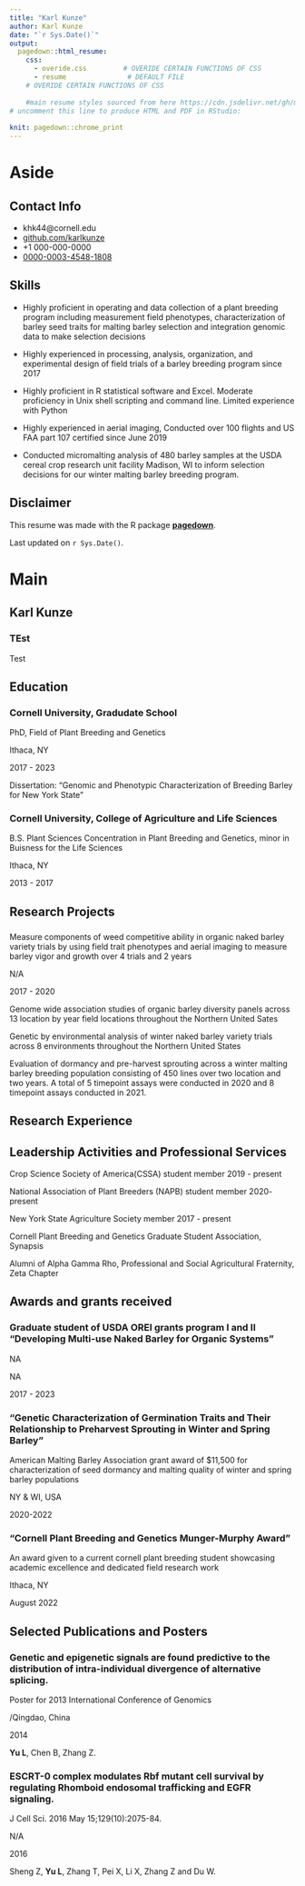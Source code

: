 ```yaml
---
title: "Karl Kunze"
author: Karl Kunze
date: "`r Sys.Date()`"
output:
  pagedown::html_resume:
    css: 
      - overide.css         # OVERIDE CERTAIN FUNCTIONS OF CSS
      - resume               # DEFAULT FILE
    # OVERIDE CERTAIN FUNCTIONS OF CSS
    
    #main resume styles sourced from here https://cdn.jsdelivr.net/gh/mnjul/html-resume@71ffb26da44abb41dad40b64eb7a975ccc5dd247/style.css
# uncomment this line to produce HTML and PDF in RStudio:
  
knit: pagedown::chrome_print
---
```


Aside
================================================================================



Contact Info {#contact}
--------------------------------------------------------------------------------

- <i class="fa fa-envelope"></i> khk44@cornell.edu
- <i class="fa fa-github"></i> [github.com/karlkunze](https://github.com/karlkunze)
- <i class="fa fa-phone"></i> +1 000-000-0000
- <i class="fa-brands fa-orcid"></i> [0000-0003-4548-1808](https://orcid.org/my-orcid?orcid=0000-0003-4548-1808)

Skills {#skills}
--------------------------------------------------------------------------------



-   Highly proficient in operating and data collection of a plant breeding program including measurement field phenotypes, characterization of barley seed traits for malting barley selection and integration genomic data to make selection decisions

-   Highly experienced in processing, analysis, organization, and experimental design of field trials of a barley breeding program since 2017

-   Highly proficient in R statistical software and Excel. Moderate proficiency in Unix shell scripting and command line. Limited experience with Python

-  Highly experienced in aerial imaging, Conducted over 100 flights and US FAA part 107 certified since June 2019


-   Conducted micromalting analysis of 480 barley samples at the USDA cereal crop research unit facility Madison, WI to inform selection decisions for our winter malting barley breeding program.


Disclaimer {#disclaimer}
--------------------------------------------------------------------------------

This resume was made with the R package [**pagedown**](https://github.com/rstudio/pagedown).

Last updated on `r Sys.Date()`.



Main
================================================================================

Karl Kunze {#title}
--------------------------------------------------------------------------------

### TEst

Test


Education {data-icon=graduation-cap data-concise=true}
--------------------------------------------------------------------------------

### Cornell University, Gradudate School

PhD, Field of Plant Breeding and Genetics

Ithaca, NY

2017 - 2023

Dissertation: "Genomic and Phenotypic Characterization of Breeding Barley for New York State"


### Cornell University, College of Agriculture and Life Sciences

B.S. Plant Sciences Concentration in Plant Breeding and Genetics, minor in Buisness for the Life Sciences

Ithaca, NY

2013 - 2017


Research Projects {data-icon=wheat-awn}
--------------------------------------------------------------------------------

### 

   Measure components of weed competitive ability in organic naked barley variety trials by using  field trait phenotypes and aerial imaging to measure barley vigor and growth over 4 trials and 2 years
   
   N/A
   
   2017 - 2020
   

  Genome wide association studies of organic barley diversity panels across 13 location by year field locations throughout the Northern United Sates
  
  
  Genetic by environmental analysis of winter naked barley variety trials across 8 environments throughout the Northern United States
  
   
  Evaluation of dormancy and pre-harvest sprouting across a winter malting barley breeding population consisting of 450 lines over two location and two years. A total of 5 timepoint assays were conducted in 2020 and 8 timepoint assays conducted in 2021.
  
Research Experience {data-icon=wheat-awn}
--------------------------------------------------------------------------------
  


Leadership Activities and Professional Services {data-icon=suitcase}
--------------------------------------------------------------------------------

  Crop Science Society of America(CSSA) student member  2019 - present

  National Association of Plant Breeders (NAPB) student member 2020- present

  New York State Agriculture Society member 2017 - present

  Cornell Plant Breeding and Genetics Graduate Student Association, Synapsis

  Alumni of Alpha Gamma Rho, Professional and Social Agricultural Fraternity, Zeta Chapter


Awards and grants received {data-icon=file-certificate}
--------------------------------------------------------------------------------

### Graduate student of USDA OREI grants program I and II "Developing Multi-use Naked Barley for Organic Systems"

NA

NA

2017 - 2023


### "Genetic Characterization of Germination Traits and Their Relationship to Preharvest Sprouting in Winter and Spring Barley"

American Malting Barley Association grant award of $11,500 for characterization of seed dormancy and malting quality of winter and spring barley populations

NY & WI, USA

2020-2022

### "Cornell Plant Breeding and Genetics Munger-Murphy Award"

An award given to a current cornell plant breeding student showcasing academic excellence and dedicated field research work

Ithaca, NY

August 2022


Selected Publications and Posters {data-icon=file}
--------------------------------------------------------------------------------

### Genetic and epigenetic signals are found predictive to the distribution of intra-individual divergence of alternative splicing.

Poster for 2013 International Conference of Genomics

/Qingdao, China

2014

**Yu L**, Chen B, Zhang Z.

### ESCRT-0 complex modulates Rbf mutant cell survival by regulating Rhomboid endosomal trafficking and EGFR signaling.

J Cell Sci. 2016 May 15;129(10):2075-84.

N/A

2016 

Sheng Z, **Yu L**, Zhang T, Pei X, Li X, Zhang Z and Du W. 
